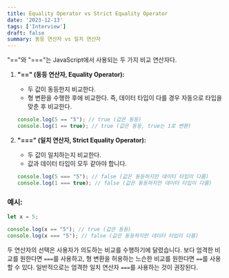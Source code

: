 ```yaml
---
title: Equality Operator vs Strict Equality Operator
date: '2023-12-13'
tags: ['Interview']
draft: false
summary: 동등 연산자 vs 일치 연산자
---
```


"=="와 "==="는 JavaScript에서 사용되는 두 가지 비교 연산자다.

1. **"==" (동등 연산자, Equality Operator):**
   - 두 값이 동등한지 비교한다.
   - 형 변환을 수행한 후에 비교한다. 즉, 데이터 타입이 다를 경우 자동으로 타입을 맞춘 후 비교한다.

   ```javascript
   console.log(5 == "5"); // true (값은 동등)
   console.log(1 == true); // true (값은 동등, true는 1로 변환)
   ```

2. **"===" (일치 연산자, Strict Equality Operator):**
   - 두 값이 일치하는지 비교한다.
   - 값과 데이터 타입이 모두 같아야 합니다.

   ```javascript
   console.log(5 === "5"); // false (값은 동등하지만 데이터 타입이 다름)
   console.log(1 === true); // false (값은 동등하지만 데이터 타입이 다름)
   ```

### 예시:

```javascript
let x = 5;

console.log(x == "5"); // true (값은 동등)
console.log(x === "5"); // false (값은 동등하지만 데이터 타입이 다름)
```

두 연산자의 선택은 사용자가 의도하는 비교를 수행하기에 달렸습니다. 보다 엄격한 비교를 원한다면 `===`를 사용하고, 형 변환을 허용하는 느슨한 비교를 원한다면 `==`를 사용할 수 있다. 일반적으로는 엄격한 일치 연산자 `===`를 사용하는 것이 권장된다.